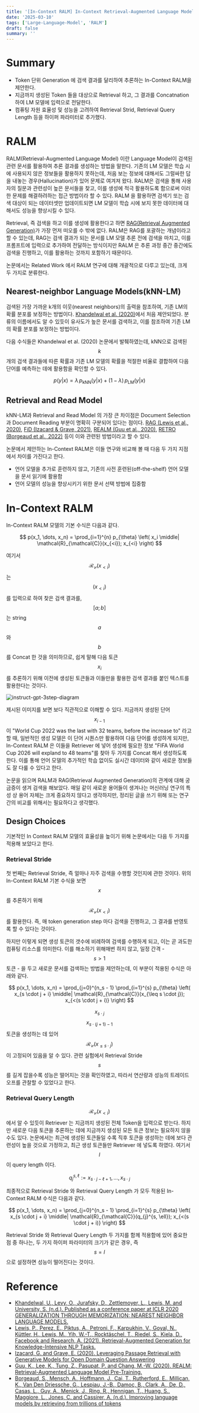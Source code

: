 ```yaml
---
title: '[In-Context RALM] In-Context Retrieval-Augmented Language Models'
date: '2025-03-10'
tags: ['Large-Language-Model', 'RALM']
draft: false
summary: ''
---
```


# Summary

- Token 단위 Generation 에 검색 결과를 달리하여 추론하는 In-Context RALM을 제안한다.
- 지금까지 생성된 Token 들을 대상으로 Retrieval 하고, 그 결과를 Concatnation 하여 LM 모델에 입력으로 전달한다.
- 컴퓨팅 자원 효율성 및 성능을 고려하여 Retrieval Strid, Retrieval Query Length 등을 하이퍼 파라미터로 추가했다. 

# RALM

RALM(Retrieval-Augmented Language Model) 이란 Language Model이 검색된 관련 문서를 활용하여 추론 결과를 생성하는 방법을 말한다. 기존의 LM 모델은 학습 시에 사용되지 않은 정보들을 활용하지 못하는데, 처음 보는 정보에 대해서도 그럴싸한 답을 내놓는 경우(Hallucination)가 있어 문제로 여겨져 왔다. RALM은 검색을 통해 사용자의 질문과 관련성이 높은 문서들을 찾고, 이를 생성에 적극 활용하도록 함으로써 이러한 문제를 해결하려하는 접근 방법이라 할 수 있다. RALM 을 활용하면 검색기 또는 검색 대상이 되는 데이터셋만 업데이트되면 LM 모델이 학습 시에 보지 못한 데이터에 대해서도 성능을 향상시킬 수 있다.

Retrieval, 즉 검색을 하고 이를 생성에 활용한다고 하면 [RAG(Retrieval Augmented Generation)](https://arxiv.org/pdf/1911.00172)가 가장 먼저 떠오를 수 밖에 없다. RALM은 RAG를 포괄하는 개념이라고 할 수 있는데, RAG는 검색 결과가 되는 문서를 LM 모델 추론 전에 검색을 마치고, 이를 프롬프트에 입력으로 추가하여 전달하는 방식이지만 RALM 은 추론 과정 중간 중간에도 검색을 진행하고, 이를 활용하는 것까지 포함하기 때문이다.

논문에서는 Related Work 에서 RALM 연구에 대해 개괄적으로 다루고 있는데, 크게 두 가지로 분류한다.

## Nearest-neighbor Language Models(kNN-LM)

검색된 가장 가까운 k개의 이웃(nearest neighbors)의 출력을 참조하여, 기존 LM의 확률 분포를 보정하는 방법이다. [Khandelwal et al. (2020)](<https://arxiv.org/pdf/1911.00172>)에서 처음 제안되었다. 분류의 이름에서도 알 수 있듯이 유사도가 높은 문서를 검색하고, 이를 참조하여 기존 LM 의 확률 분포를 보정하는 방법이다.

다음 수식들은 Khandelwal et al. (2020) 논문에서 발췌하였는데, kNN으로 검색된 $$k$$ 개의 검색 결과들에 따른 확률과 기존 LM 모델의 확률을 적절한 비율로 결합하여 다음 단어를 예측하는 데에 활용함을 확인할 수 있다. 

$$
p(y|x) = \lambda \, p_{\text{kNN}}(y|x) + (1 - \lambda) \, p_{\text{LM}}(y|x)
$$

## Retrieval and Read Model

kNN-LM과 Retrieval and Read Model 의 가장 큰 차이점은 Document Selection 과 Document Reading 부분이 명확히 구분되어 있다는 점이다. [RAG (Lewis et al., 2020)](<https://arxiv.org/pdf/2005.11401>), [FiD (Izacard & Grave, 2021)](<https://arxiv.org/abs/2007.01282>), [REALM (Guu et al., 2020)](<https://arxiv.org/abs/2002.08909>), [RETRO (Borgeaud et al., 2022)](<https://arxiv.org/pdf/2112.04426>) 등이 이와 관련된 방법이라고 할 수 있다. 

논문에서 제안하는 In-Context RALM은 이들 연구와 비교해 볼 때 다음 두 가지 지점에서 차이를 가진다고 한다.

- 언어 모델을 추가로 훈련하지 않고, 기존의 사전 훈련된(off-the-shelf) 언어 모델을 문서 읽기에 활용함
- 언어 모델의 성능을 향상시키기 위한 문서 선택 방법에 집중함

# In-Context RALM

In-Context RALM 모델의 기본 수식은 다음과 같다.

$$
p(x_1, \dots, x_n) = \prod_{i=1}^{n} p_{\theta} \left( x_i \middle| \mathcal{R}_{\mathcal{C}}(x_{<i}); x_{<i} \right)
$$

여기서 $$\mathcal{R}_{\mathcal{C}}(x_{<i})$$는 $$(x_{<i})$$를 입력으로 하여 찾은 검색 결과를, $$[a;b]$$ 는 string $$a$$와 $$b$$를 Concat 한 것을 의미하므로, 쉽게 말해 다음 토큰 $$x_i$$를 추론하기 위해 이전에 생성된 토큰들과 이들만을 활용한 검색 결과를 붙인 텍스트를 활용한다는 것이다.

<img
  src="/static/images/paper-review/in-context-ralm-example.png"
  alt="instruct-gpt-3step-diagram"
  className="mx-auto block w-full"
/>

제시된 이미지를 보면 보다 직관적으로 이해할 수 있다. 지금까지 생성된 단어 $$x_{i-1}$$이 "World Cup 2022 was the last with 32 teams, before the increase to" 라고 할 때, 일반적인 생성 모델은 이 단어 시퀀스만 활용하여 다음 단어를 생성하게 되지만, In-Context RALM 은 이들을 Retriever 에 넣어 생성에 필요한 정보 "FIFA World Cup 2026 will expland to 48 teams"를 찾아 두 가지를 Concat 해서 생성하도록 한다. 이를 통해 언어 모델의 추가적인 학습 없이도 실시간 데이터와 같이 새로운 정보들도 잘 다룰 수 있다고 한다.

논문을 읽으며 RALM과 RAG(Retrieval Augmented Generation)의 관계에 대해 궁금증이 생겨 검색을 해보았다. 매일 같이 새로운 용어들이 생겨나는 머신러닝 연구의 특성 상 용어 자체는 크게 중요하지 않다고 생각하지만, 정리된 글을 쓰기 위해 또는 연구 간의 비교를 위해서는 필요하다고 생각했다. 

## Design Choices

기본적인 In Context RALM 모델의 효율성을 높이기 위해 논문에서는 다음 두 가지를 적용해 보았다고 한다.

### Retrieval Stride

첫 번째는 Retrieval Stride, 즉 얼마나 자주 검색을 수행할 것인지에 관한 것이다. 위의 In-Context RALM 기본 수식을 보면 $$x$$를 추론하기 위해 $$\mathcal{R}_{\mathcal{C}}(x_{<i})$$ 를 활용한다. 즉, 매 token generation step 마다 검색을 진행하고, 그 결과를 반영토록 할 수 있다는 것이다.

하지만 이렇게 되면 생성 토큰의 갯수에 비례하여 검색를 수행하게 되고, 이는 곧 과도한 컴퓨팅 리소스를 의미한다. 이를 해소하기 위해매번 하지 않고, 일정 간격 - $$s > 1$$ 토큰 - 을 두고 새로운 문서를 검색하는 방법을 제안하는데, 이 부분이 적용된 수식은 아래와 같다.

$$
p(x_1, \dots, x_n) = \prod_{j=0}^{n_s - 1} \prod_{i=1}^{s} p_{\theta} \left( x_{s \cdot j + i} \middle| \mathcal{R}_{\mathcal{C}}(x_{\leq s \cdot j}); x_{<(s \cdot j + i)} \right)
$$

$$x_{s \cdot j}$$ $$x_{s \cdot (j+1) -1}$$ 토큰을 생성하는 데 있어 $$\mathcal{R}_{\mathcal{C}}(x_{\leq s \cdot j})$$이 고정되어 있음을 알 수 있다. 관련 실험에서 Retrieval Stride $$s$$ 를 길게 잡을수록 성능은 떨어지는 것을 확인하였고, 따라서 연산량과 성능의 트레이드 오프를 관찰할 수 있었다고 한다.

### Retrieval Query Length

$$\mathcal{R}_{\mathcal{C}}(x_{<i})$$ 에서 알 수 있듯이 Retriever 는 지금까지 생성된 전체 Token을 입력으로 받는다. 하지만 새로운 다음 토큰을 추론하는 데에 지금까지 생성된 모든 토큰 정보는 필요하지 않을 수도 있다. 논문에서는 최근에 생성된 토큰들일 수록 직후 토큰을 생성하는 데에 보다 관련성이 높을 것으로 가정하고, 최근 생성 토큰들만 Retriever 에 넣도록 하였다. 여기서 $$l$$이 query length 이다.

$$
q_{j}^{s, \ell} := x_{s \cdot j - \ell + 1}, \dots, x_{s \cdot j}
$$

최종적으로 Retrieval Stride 와 Retrieval Query Length 가 모두 적용된 In-Context RALM 수식은 다음과 같다.

$$
p(x_1, \dots, x_n) = \prod_{j=0}^{n_s - 1} \prod_{i=1}^{s} p_{\theta} \left( x_{s \cdot j + i} \middle| \mathcal{R}_{\mathcal{C}}(q_{j}^{s, \ell}); x_{<(s \cdot j + i)} \right)
$$

Retrieval Stride 와 Retrieval Query Length 두 가지를 함께 적용함에 있어 중요한 점 중 하나는, 두 가지 하이퍼 파라미터의 크기가 같은 경우, 즉 $$s=l$$ 으로 설정하면 성능이 떨어진다는 것이다.

# Reference

- [Khandelwal, U., Levy, O., Jurafsky, D., Zettlemoyer, L., Lewis, M. and University, S. (n.d.). Published as a conference paper at ICLR 2020 GENERALIZATION THROUGH MEMORIZATION: NEAREST NEIGHBOR LANGUAGE MODELS.](<https://arxiv.org/pdf/1911.00172>)
- [Lewis, P., Perez, E., Piktus, A., Petroni, F., Karpukhin, V., Goyal, N., Küttler, H., Lewis, M., Yih, W.-T., Rocktäschel, T., Riedel, S., Kiela, D., Facebook and Research, A. (2021). Retrieval-Augmented Generation for Knowledge-Intensive NLP Tasks.](<https://arxiv.org/pdf/2005.11401>)
- [Izacard, G. and Grave, E. (2020). Leveraging Passage Retrieval with Generative Models for Open Domain Question Answering](<https://arxiv.org/abs/2007.01282.>)
- [Guu, K., Lee, K., Tung, Z., Pasupat, P. and Chang, M.-W. (2020). REALM: Retrieval-Augmented Language Model Pre-Training.](<https://arxiv.org/abs/2002.08909>)
- [Borgeaud, S., Mensch, A., Hoffmann, J., Cai, T., Rutherford, E., Millican, K., Van Den Driessche, G., Lespiau, J.-B., Damoc, B., Clark, A., De, D., Casas, L., Guy, A., Menick, J., Ring, R., Hennigan, T., Huang, S., Maggiore, L., Jones, C. and Cassirer, A. (n.d.). Improving language models by retrieving from trillions of tokens](<https://arxiv.org/pdf/2112.04426>)